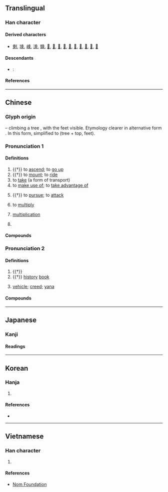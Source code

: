 {{also|乗|椉|埀}}
{{character info}}
==Translingual==
{{ja-forms|[[乗]]|乘|乘}}

===Han character===
{{Han char|rn=4|rad=丿|as=09|sn=10|four=20901|canj=HDLP|ids=⿻禾北}}

====Derived characters====
* [[剩]], [[塖]], [[嵊]], [[溗]], [[騬]], [[𢾽]], [[𨝄]], [[𪳕]], [[𦟇]], [[𦶝]], [[𧪝]], [[𨍱]], [[𤳁]], [[𬟯]], [[𬨾]]

====Descendants====
* {{label|ja|chiefly|Japanese}}: {{ja-l|乗}}

====References====
{{Han ref|kx=0083.090|dkj=00154|dj=0166.400|hdz=10040.010|uh=4E58}}

----

==Chinese==
{{zh-forms|alt=乗,椉}}

===Glyph origin===
{{Han etym}}
{{liushu|p}} – climbing a tree {{zh-l|*木}}, with the feet visible. Etymology clearer in alternative form {{zh-l|*椉}}. In this form, simplified to {{Han compound|禾|北}} (tree + top, feet).

===Pronunciation 1===
{{zh-pron
|m=chéng
|c=sing4
|h=pfs=sṳ̀n
|md=sìng
|mn=sêng
|mn-t=sêng5
|w=2tshen,3zen
|w_note=2tshen - vernacular; 3zen - literary
|mc=1
|oc=1,1
|cat=v,n,pn
}}

====Definitions====
{{zh-hanzi}}

# {{†}} to [[ascend]]; to [[go up]]
# {{†}} to [[mount]]; to [[ride]]
# to [[take]] (a form of transport)
# to [[make use of]]; to [[take advantage of]]
#: {{zh-x|乘機|to '''seize''' the opportunity}}
# {{†}} to [[pursue]]; to [[attack]]
# {{lb|zh|arithmetic}} to [[multiply]]
#: {{zh-x|二 乘 八 等於 十六。|Two '''times''' eight equals sixteen.}}
# {{lb|zh|arithmetic}} [[multiplication]]
#: {{zh-x|加.減.乘.除|addition, subtraction, '''multiplication''', division}}
# {{surname|zh}}

====Compounds====
{{zh-der|乘勢|乘奔御風|乘機應變|乘鸞跨鳳|乘其不意|乘龍快婿|乘方|乘虛|乘傳|乘軒鶴|乘便|乘車戴笠|乘積|乘桴|可乘之機|乘虛而入|乘除|乘其不備|乘客|乘月|可乘之隙|乘人之危|乘人不備|乘興而來|乘號|乘車|乘間投隙|乘輿|乘田|乘輕驅肥|乘坐|乘興|乘凶完配|因利乘便|乘黃|乘偽行詐|乘法|乘夜|乘間|乘機|乘隙|乘輿播越|乘酒|乘人之厄|加減乘除|乘數|伍員乘潮|乘龍佳婿|乘堅策肥|乘肥衣輕|乘鶴駕雲|乘時|乘輿播遷|乘火打劫|乘機坐大|乘冪|乘風破浪|乘勝追擊|出乘|乘龍|乘堅驅良|乘槎|乘亂|乘危|乘化|乘雲|乘流|乘勝逐北|乘空|三乘比|共乘|乘船|乘肩|乘務員|乘軒|乘隙而入|乘涼|乘亂坐大|乘鶴|搭乘|有隙可乘|無機可乘|有機可乘|琴高乘鯉|無勢可乘|盛衰相乘|無隙可乘|服冕乘軒|摶柱乘梁|自乘|跨鳳乘龍|鶴乘軒|被乘數|變亂紛乘|竊幸乘寵|飛蓬乘風|貨幣乘數|超乘|黃帝乘龍|老鶴乘軒|騎乘|階乘|飛龍乘雲|陪乘|迭乘|跨鳳乘鸞|乘員}}

===Pronunciation 2===
{{zh-pron
|m=shèng,chéng
|m_note=chéng - Mainland standard for the Buddhism sense
|c=sing6
|h=pfs=sṳn
|md=sêng
|mn=sēng
|mn-t=sêng6
|dial=n
|mc=2
|oc=2,2
|cat=n,cls
}}

====Definitions====
{{zh-hanzi}}

# {{†}} {{zh-classifier|[[carriage]]s drawn by [[four]] [[horse]]s}}
# {{†}} [[history]] [[book]]
# {{lb|zh|Buddhism}} [[vehicle]]; [[creed]]; [[yana]]

====Compounds====
{{zh-der|fold=1|小乘|卒乘|乘馬|大乘經典|千乘萬騎|三乘|上乘|下乘|二乘|千乘|家乘|史乘|大乘|大乘佛教|小乘戒|傳乘|晉乘楚杌|萬乘之尊|萬乘|萬乘之國|百乘之家|攝大乘論|照乘珠|野乘|驂乘|負乘致寇}}

{{zh-cat|Elementary}}

----

==Japanese==
{{ja-kanji forms|乗|乘}}

===Kanji===
{{ja-kanji|grade=|rs=丿09|shin=乗}}

====Readings====
{{ja-readings
|goon=じょう
|kanon=しょう
|kun=の-る, の-り, の-せる
}}

----

==Korean==

===Hanja===
{{ko-hanja|hangeul=승|rv=seung|mr=sŭng|eumhun=[[타다|탈]]|ehrv=tal|ehmr=t'al|ehy=}}

# {{rfdef|ko|sort=丿09}}

====References====
* {{Hanja ref|nav=10257}}

----

==Vietnamese==

===Han character===
{{vi-readings|reading=[[thừa]],[[thặng]],[[thắng]]}}

# {{rfdef|vi|sort=丿09}}

====References====
* [http://nomfoundation.org/common/nom_details.php?codepoint=4e58 Nom Foundation]